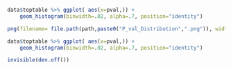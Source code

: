 

```{r}


data$toptable %>% ggplot( aes(x=pval,)) +
    geom_histogram(binwidth=.02, alpha=.7, position="identity")

png(filename= file.path(path,paste0("P_val_Distribution",".png")), width=10, height=8, res=200, units="in")

data$toptable %>% ggplot( aes(x=pval,)) +
    geom_histogram(binwidth=.02, alpha=.7, position="identity")

invisible(dev.off())


```